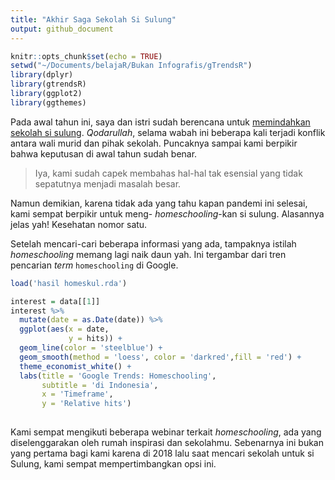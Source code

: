 ```yaml
---
title: "Akhir Saga Sekolah Si Sulung"
output: github_document
---
```


```r
knitr::opts_chunk$set(echo = TRUE)
setwd("~/Documents/belajaR/Bukan Infografis/gTrendsR")
library(dplyr)
library(gtrendsR)
library(ggplot2)
library(ggthemes)
```

Pada awal tahun ini, saya dan istri sudah berencana untuk [memindahkan sekolah si sulung](https://ikanx101.github.io/blog/sekolah-cula/). _Qodarullah_, selama wabah ini beberapa kali terjadi konflik antara wali murid dan pihak sekolah. Puncaknya sampai kami berpikir bahwa keputusan di awal tahun sudah benar.

> Iya, kami sudah capek membahas hal-hal tak esensial yang tidak sepatutnya menjadi masalah besar.

Namun demikian, karena tidak ada yang tahu kapan pandemi ini selesai, kami sempat berpikir untuk meng- _homeschooling_-kan si sulung. Alasannya jelas yah! Kesehatan nomor satu.

Setelah mencari-cari beberapa informasi yang ada, tampaknya istilah _homeschooling_ memang lagi naik daun yah. Ini tergambar dari tren pencarian _term_ `homeschooling` di Google. 


```r
load('hasil homeskul.rda')

interest = data[[1]]
interest %>% 
  mutate(date = as.Date(date)) %>% 
  ggplot(aes(x = date,
             y = hits)) +
  geom_line(color = 'steelblue') +
  geom_smooth(method = 'loess', color = 'darkred',fill = 'red') +
  theme_economist_white() +
  labs(title = 'Google Trends: Homeschooling',
       subtitle = 'di Indonesia',
       x = 'Timeframe',
       y = 'Relative hits')
  
```

Kami sempat mengikuti beberapa webinar terkait _homeschooling_, ada yang diselenggarakan oleh rumah inspirasi dan sekolahmu. Sebenarnya ini bukan yang pertama bagi kami karena di 2018 lalu saat mencari sekolah untuk si Sulung, kami sempat mempertimbangkan opsi ini. 


